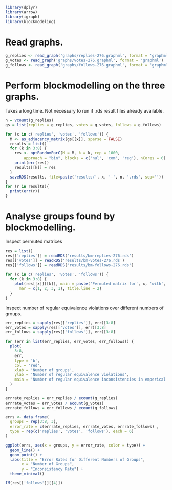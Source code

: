 ```r
library(dplyr)
library(arrow)
library(igraph)
library(blockmodeling)
```

# Read graphs.

```r
g_replies <- read_graph('graphs/replies-276.graphml', format = 'graphml')
g_votes <- read_graph('graphs/votes-276.graphml', format = 'graphml')
g_follows <- read_graph('graphs/follows-276.graphml', format = 'graphml')
```

# Perform blockmodelling on the three graphs.

Takes a long time. Not necessary to run if .rds result files already available.

```r
n = vcount(g_replies)
gs = list(replies = g_replies, votes = g_votes, follows = g_follows)

for (x in c('replies', 'votes', 'follows')) {
  M <- as_adjacency_matrix(gs[[x]], sparse = FALSE)
  results = list()
  for (k in 3:8) {
    res <- optRandomParC(M = M, k = k, rep = 1000,
        approach = "bin", blocks = c('nul', 'com', 'reg'), nCores = 0)
    print(err(res))
    results[[k]] = res
  }
  saveRDS(results, file=paste('results/', x, '-', n, '.rds', sep=''))
}
for (r in results){
  print(err(r))
}
```

# Analyse groups found by blockmodelling.

Inspect permuted matrices

```r
res = list()
res[['replies']] = readRDS('results/bm-replies-276.rds')
res[['votes']] = readRDS('results/bm-votes-276.rds')
res[['follows']] = readRDS('results/bm-follows-276.rds')
```

```r
for (x in c('replies', 'votes', 'follows')) {
  for (k in 3:8) {
    plot(res[[x]][[k]], main = paste('Permuted matrix for', x, 'with', k, 'groups'),
      mar = c(1, 2, 3, 1), title.line = 2)
  }
}
```

Inspect number of regular equivalence violations over different numbers of groups.

```r
err_replies = sapply(res[['replies']], err)[3:8]
err_votes = sapply(res[['votes']], err)[3:8]
err_follows = sapply(res[['follows']], err)[3:8]

for (err in list(err_replies, err_votes, err_follows)) {
  plot(
    3:8, 
    err, 
    type = 'b', 
    col = 'red', 
    xlab = 'Number of groups', 
    ylab = 'Number of regular equivalence violations', 
    main = 'Number of regular equivalence inconsistencies in emperical graph'
  )
}

```

```r
errrate_replies = err_replies / ecount(g_replies)
errrate_votes = err_votes / ecount(g_votes)
errrate_follows = err_follows / ecount(g_follows)

errs <- data.frame(
  groups = rep(3:8, 3),
  error_rate = c(errrate_replies, errrate_votes, errrate_follows) ,
  type = rep(c('replies', 'votes', 'follows'), each = 6)
)

ggplot(errs, aes(x = groups, y = error_rate, color = type)) +
  geom_line() +
  geom_point() +
  labs(title = "Error Rates for Different Numbers of Groups",
       x = "Number of Groups",
       y = "Inconsistency Rate") +
  theme_minimal()
```

```r
IM(res[['follows']][[4]])
```

